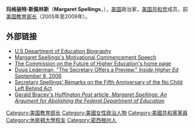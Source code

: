 {{Infobox Officeholder
|name = 瑪格麗特·斯佩林斯
|original_name = Margaret Spellings 
|image = Margaret Spellings, official ed photo 2.jpg 
|imagesize =
|smallimage =
|caption =
|order = 8
|office = 美國教育部部長 
|term_start = 2005年1月20日
|term_end = 2009年1月20日
|vicepresident =
|viceprimeminister =
|deputy =
|president = [[喬治·沃克·布希|喬治·沃克·布希]]
|primeminister =
|predecessor = [[羅德·佩奇|羅德·佩奇]]
|successor = [[阿恩·鄧肯|阿恩·鄧肯]]
|birth_date = {{birth date and age|1957|11|30|mf=y}}
|birth_place = {{USA}}[[密歇根州|密歇根州]]  
|death_date =
|death_place =
|nationality =
|party = [[美国共和黨|美国共和黨]]
|spouse = [[羅伯特·斯佩林斯|羅伯特·斯佩林斯]] 
|relations =
|children = 
|residence =
|alma_mater = [[休士頓大學|休士頓大學]]
|occupation =
|profession =
|religion =   
|signature =  
}}
'''玛格丽特·斯佩林斯'''（'''Margaret Spellings'''，{{bd|1957年|11月30日}}），[[美国|美国]]政治家，[[美国共和党|美国共和党]]成员，前[[美国教育部长|美国教育部长]]（2005年至2009年）。

==外部链接==
* [http://www.ed.gov/news/staff/bios/spellings.html U.S Department of Education Biography] {{Wayback|url=http://www.ed.gov/news/staff/bios/spellings.html |date=20080410195712 }}
* [http://www.graduationwisdom.com/speeches/0016-spellings.htm Margaret Spellings's Motivational Commencement Speech] {{Wayback|url=http://www.graduationwisdom.com/speeches/0016-spellings.htm |date=20080405133946 }}
* [http://www.ed.gov/about/bdscomm/list/hiedfuture/index.html The Commission on the Future of Higher Education's home page] {{Wayback|url=http://www.ed.gov/about/bdscomm/list/hiedfuture/index.html |date=20080421151534 }}
* [http://insidehighered.com/news/2006/09/08/measure Doug Lederman, "The Secretary Offers a Preview," ''Inside Higher Ed'' September 8, 2006] {{Wayback|url=http://insidehighered.com/news/2006/09/08/measure |date=20080905141419 }}
* [http://www.ed.gov/news/speeches/2007/01/01082007.html Secretary Spellings' Remarks on the Fifth Anniversary of the No Child Left Behind Act] {{Wayback|url=http://www.ed.gov/news/speeches/2007/01/01082007.html |date=20080607014312 }}
* [http://www.huffingtonpost.com/gerald-bracey/margaret-spellings-an-ar_b_37741.html Gerald Bracey's ''Huffington Post'' article, ''Margaret Spellings: An Argument for Abolishing the Federal Department of Education''] {{Wayback|url=http://www.huffingtonpost.com/gerald-bracey/margaret-spellings-an-ar_b_37741.html |date=20080426062902 }}

{{Authority control}}
{{US-bio-stub}}
{{start box}}
{{succession box|[[罗德·佩奇|罗德·佩奇]]|[[阿恩·鄧肯|阿恩·鄧肯]]|[[美国教育部长|美国教育部长]]|2005年至2009年}}
{{end box}}

{{GW Bush cabinet}}

{{DEFAULTSORT:Spellings, Margaret}}
[[Category:美国教育部长|Category:美国教育部长]]
[[Category:美國女性政治人物|Category:美國女性政治人物]]
[[Category:美國共和黨黨員|Category:美國共和黨黨員]]
[[Category:休斯頓大學校友|Category:休斯頓大學校友]]
[[Category:密西根州人|Category:密西根州人]]